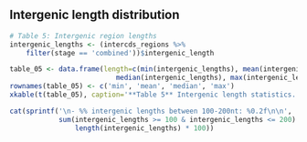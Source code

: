 ## Intergenic length distribution

```r
# Table 5: Intergenic region lengths
intergenic_lengths <- (intercds_regions %>% 
    filter(stage == 'combined'))$intergenic_length

table_05 <- data.frame(length=c(min(intergenic_lengths), mean(intergenic_lengths),
                          median(intergenic_lengths), max(intergenic_lengths)))
rownames(table_05) <- c('min', 'mean', 'median', 'max')
xkable(t(table_05), caption='**Table 5** Intergenic length statistics.')
```

```r
cat(sprintf('\n- %% intergenic lengths between 100-200nt: %0.2f\n\n',
            sum(intergenic_lengths >= 100 & intergenic_lengths <= 200) / 
                length(intergenic_lengths) * 100))
```
